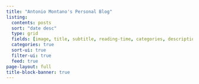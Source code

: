```yaml
---
title: "Antonio Montano's Personal Blog"
listing:
  contents: posts
  sort: "date desc"
  type: grid
  fields: [image, title, subtitle, reading-time, categories, description, author, date]
  categories: true
  sort-ui: true
  filter-ui: true
  feed: true
page-layout: full
title-block-banner: true
---
```



